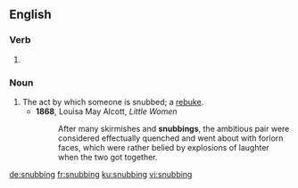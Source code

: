 ==English==

===Verb===
{{head|en|present participle}}

# {{present participle of|snub|lang=en|nocat=1}}

===Noun===
{{en-noun}}

# The act by which someone is snubbed; a [[rebuke]].
#* '''1868''', Louisa May Alcott, ''Little Women''
#*: After many skirmishes and '''snubbings''', the ambitious pair were considered effectually quenched and went about with forlorn faces, which were rather belied by explosions of laughter when the two got together.

[[de:snubbing]]
[[fr:snubbing]]
[[ku:snubbing]]
[[vi:snubbing]]